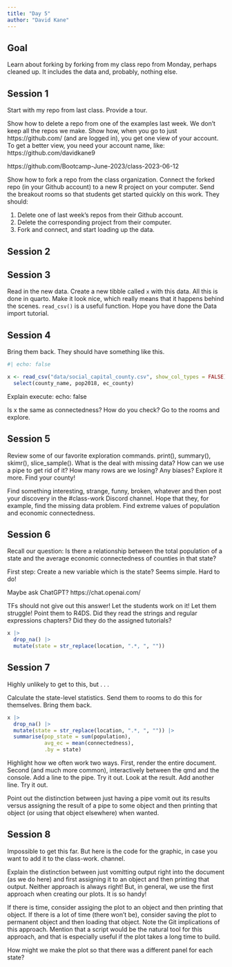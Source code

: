 ```yaml
---
title: "Day 5"
author: "David Kane"
---
```


## Goal

Learn about forking by forking from my class repo from Monday, perhaps cleaned up. It includes the data and, probably, nothing else.



## Session 1

Start with my repo from last class. Provide a tour.

Show how to delete a repo from one of the examples last week. We don't keep all the repos we make. Show how, when you go to just https://github.com/ (and are logged in), you get one view of your account. To get a better view, you need your account name, like: https://github.com/davidkane9

https://github.com/Bootcamp-June-2023/class-2023-06-12

Show how to fork a repo from the class organization. Connect the forked repo (in your Github account) to a new R project on your computer. Send the breakout rooms so that students get started quickly on this work. They should:

1) Delete one of last week's repos from their Github account.
2) Delete the corresponding project from their computer.
3) Fork and connect, and start loading up the data.


## Session 2



## Session 3

Read in the new data. Create a new tibble called `x` with this data. All this is done in quarto. Make it look nice, which really means that it happens behind the scenes. `read_csv()` is a useful function. Hope you have done the Data import tutorial.

## Session 4

Bring them back. They should have something like this.

```r
#| echo: false

x <- read_csv("data/social_capital_county.csv", show_col_types = FALSE) |> 
  select(county_name, pop2018, ec_county)
```

Explain execute:
          echo: false

Is x the same as connectedness? How do you check? Go to the rooms and explore.

## Session 5

Review some of our favorite exploration commands. print(), summary(), skimr(), slice_sample(). What is the deal with missing data? How can we use a pipe to get rid of it? How many rows are we losing? Any biases? Explore it more. Find your county!

Find something interesting, strange, funny, broken, whatever and then post your discovery in the #class-work Discord channel. Hope that they, for example, find the missing data problem. Find extreme values of population and economic connectedness.


## Session 6

Recall our question: Is there a relationship between the total population of a state and the average economic connectedness of counties in that state?

First step: Create a new variable which is the state? Seems simple. Hard to do!

Maybe ask ChatGPT? https://chat.openai.com/

TFs should not give out this answer! Let the students work on it! Let them struggle! Point them to R4DS. Did they read the strings and regular expressions chapters? Did they do the assigned tutorials?

```r
x |> 
  drop_na() |> 
  mutate(state = str_replace(location, ".*, ", "")) 
```




## Session 7

Highly unlikely to get to this, but . . .

Calculate the state-level statistics. Send them to rooms to do this for themselves. Bring them back.


```r
x |> 
  drop_na() |> 
  mutate(state = str_replace(location, ".*, ", "")) |> 
  summarise(pop_state = sum(population),
            avg_ec = mean(connectedness),
            .by = state)
```


Highlight how we often work two ways. First, render the entire document. Second (and much more common), interactively between the qmd and the console. Add a line to the pipe. Try it out. Look at the result. Add another line. Try it out.

Point out the distinction between just having a pipe vomit out its results versus assigning the result of a pipe to some object and then printing that object (or using that object elsewhere) when wanted.


## Session 8

Impossible to get this far. But here is the code for the graphic, in case you want to add it to the class-work. channel. 

Explain the distinction between just vomitting output right into the document (as we do here) and first assigning it to an object and then printing that output. Neither approach is always right! But, in general, we use the first approach when creating our plots. It is so handy!



If there is time, consider assiging the plot to an object and then printing that object. If there is a lot of time (there won't be), consider saving the plot to permanent object and then loading that object. Note the Git implications of this approach. Mention that a script would be the natural tool for this approach, and that is especially useful if the plot takes a long time to build.

How might we make the plot so that there was a different panel for each state?





